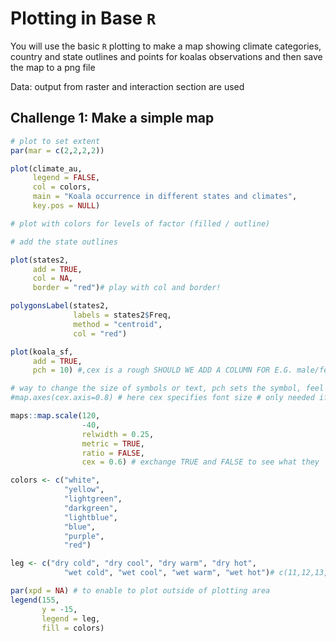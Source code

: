# Plotting in Base `R`

You will use the basic `R` plotting to make a map showing climate categories, country and state outlines and points for koalas observations and then save the map to a png file

Data: output from raster and interaction section are used

## Challenge 1: Make a simple map

```r
# plot to set extent
par(mar = c(2,2,2,2))

plot(climate_au, 
     legend = FALSE, 
     col = colors, 
     main = "Koala occurrence in different states and climates", 
     key.pos = NULL)

# plot with colors for levels of factor (filled / outline)

# add the state outlines

plot(states2, 
     add = TRUE, 
     col = NA, 
     border = "red")# play with col and border!

polygonsLabel(states2, 
              labels = states2$Freq, 
              method = "centroid", 
              col = "red")

plot(koala_sf, 
     add = TRUE, 
     pch = 10) #,cex is a rough SHOULD WE ADD A COLUMN FOR E.G. male/female to have them add color categories?

# way to change the size of symbols or text, pch sets the symbol, feel free to play around
#map.axes(cex.axis=0.8) # here cex specifies font size # only needed if not there yet

maps::map.scale(120, 
                -40, 
                relwidth = 0.25, 
                metric = TRUE,
                ratio = FALSE, 
                cex = 0.6) # exchange TRUE and FALSE to see what they

colors <- c("white", 
            "yellow", 
            "lightgreen",
            "darkgreen",
            "lightblue",
            "blue",
            "purple",
            "red")

leg <- c("dry cold", "dry cool", "dry warm", "dry hot",
            "wet cold", "wet cool", "wet warm", "wet hot")# c(11,12,13,14,21,22,23,24)

par(xpd = NA) # to enable to plot outside of plotting area
legend(155, 
       y = -15, 
       legend = leg, 
       fill = colors)
```


